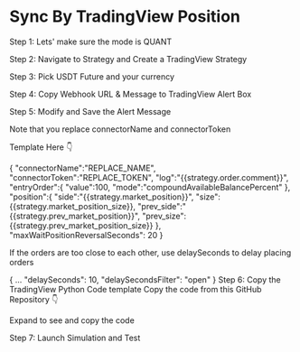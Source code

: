 # Sync By TradingView Position

Step 1: Lets' make sure the mode is QUANT

Step 2: Navigate to Strategy and Create a TradingView Strategy

Step 3: Pick USDT Future and your currency

Step 4: Copy Webhook URL & Message to TradingView Alert Box

Step 5:  Modify and Save the Alert Message
 


Note that you replace connectorName and connectorToken

 

Template Here 👇

{
"connectorName":"REPLACE_NAME",
"connectorToken":"REPLACE_TOKEN",
"log":"{{strategy.order.comment}}",
"entryOrder":{
"value":100,
"mode":"compoundAvailableBalancePercent"
},
"position":{
"side":"{{strategy.market_position}}",
"size":{{strategy.market_position_size}},
"prev_side":"{{strategy.prev_market_position}}",
"prev_size":{{strategy.prev_market_position_size}}
},
"maxWaitPositionReversalSeconds": 20
}
 

If the orders are too close to each other, use delaySeconds to delay placing orders

 

{
...
"delaySeconds": 10,
"delaySecondsFilter": "open"
}
Step 6:  Copy the TradingView Python Code template 
Copy the code from this GitHub Repository 👇

 

Expand to see and copy the code
 

Step 7:  Launch Simulation and Test
 

